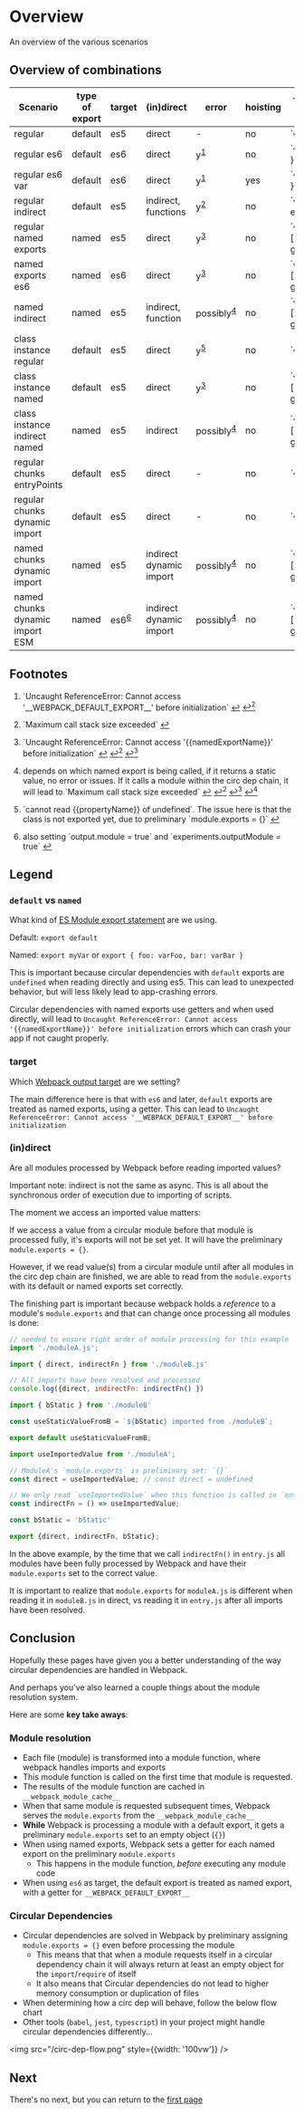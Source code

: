 # Overview

An overview of the various scenarios

## Overview of combinations

<table>
<thead>
<tr>
<th>Scenario</th>
<th>type of export</th>
<th>target</th>
<th>(in)direct</th>
<th>error</th>
<th>hoisting</th>
<th>`module.exports` of circular module</th>
</tr>
</thead>
<tbody>
<tr>
<td>regular</td>
<td>default</td>
<td>es5</td>
<td>direct</td>
<td>-</td>
<td>no</td>
<td>`{}`</td>
</tr>
<tr>
<td>regular es6</td>
<td>default</td>
<td>es6</td>
<td>direct</td>
<td>y<sup><a href="#user-content-fn-1-39e27ae64b7d78fdbf3ce2275bebb171" id="user-content-fnref-1-39e27ae64b7d78fdbf3ce2275bebb171" data-footnote-ref="" aria-describedby="footnote-label">1</a></sup></td>
<td>no</td>
<td>`{ default: getterFn() }`</td>
</tr>
<tr>
<td>regular es6 var</td>
<td>default</td>
<td>es6</td>
<td>direct</td>
<td>y<sup><a href="#user-content-fn-1-39e27ae64b7d78fdbf3ce2275bebb171" id="user-content-fnref-1-2-39e27ae64b7d78fdbf3ce2275bebb171" data-footnote-ref="" aria-describedby="footnote-label">1</a></sup></td>
<td>yes</td>
<td>`{ default: getterFn() }`</td>
</tr>
<tr>
<td>regular indirect</td>
<td>default</td>
<td>es5</td>
<td>indirect, functions</td>
<td>y<sup><a href="#user-content-fn-2-39e27ae64b7d78fdbf3ce2275bebb171" id="user-content-fnref-2-39e27ae64b7d78fdbf3ce2275bebb171" data-footnote-ref="" aria-describedby="footnote-label">2</a></sup></td>
<td>no</td>
<td>`{ default: expectedFn() }`</td>
</tr>
<tr>
<td>regular named exports</td>
<td>named</td>
<td>es5</td>
<td>direct</td>
<td>y<sup><a href="#user-content-fn-3-39e27ae64b7d78fdbf3ce2275bebb171" id="user-content-fnref-3-39e27ae64b7d78fdbf3ce2275bebb171" data-footnote-ref="" aria-describedby="footnote-label">3</a></sup></td>
<td>no</td>
<td>`{ [namedExportName]: getterFn() }`</td>
</tr>
<tr>
<td>named exports es6</td>
<td>named</td>
<td>es6</td>
<td>direct</td>
<td>y<sup><a href="#user-content-fn-3-39e27ae64b7d78fdbf3ce2275bebb171" id="user-content-fnref-3-2-39e27ae64b7d78fdbf3ce2275bebb171" data-footnote-ref="" aria-describedby="footnote-label">3</a></sup></td>
<td>no</td>
<td>`{ [namedExportName]: getterFn() }`</td>
</tr>
<tr>
<td>named indirect</td>
<td>named</td>
<td>es5</td>
<td>indirect, function</td>
<td>possibly<sup><a href="#user-content-fn-4-39e27ae64b7d78fdbf3ce2275bebb171" id="user-content-fnref-4-39e27ae64b7d78fdbf3ce2275bebb171" data-footnote-ref="" aria-describedby="footnote-label">4</a></sup></td>
<td>no</td>
<td>`{ [namedExportName]: getterFn() }`</td>
</tr>
<tr>
<td>class instance regular</td>
<td>default</td>
<td>es5</td>
<td>direct</td>
<td>y<sup><a href="#user-content-fn-5-39e27ae64b7d78fdbf3ce2275bebb171" id="user-content-fnref-5-39e27ae64b7d78fdbf3ce2275bebb171" data-footnote-ref="" aria-describedby="footnote-label">5</a></sup></td>
<td>no</td>
<td>`{}`</td>
</tr>
<tr>
<td>class instance named</td>
<td>default</td>
<td>es5</td>
<td>direct</td>
<td>y<sup><a href="#user-content-fn-3-39e27ae64b7d78fdbf3ce2275bebb171" id="user-content-fnref-3-3-39e27ae64b7d78fdbf3ce2275bebb171" data-footnote-ref="" aria-describedby="footnote-label">3</a></sup></td>
<td>no</td>
<td>`{ [namedExportName]: getterFn() }`</td>
</tr>
<tr>
<td>class instance indirect named</td>
<td>named</td>
<td>es5</td>
<td>indirect</td>
<td>possibly<sup><a href="#user-content-fn-4-39e27ae64b7d78fdbf3ce2275bebb171" id="user-content-fnref-4-2-39e27ae64b7d78fdbf3ce2275bebb171" data-footnote-ref="" aria-describedby="footnote-label">4</a></sup></td>
<td>no</td>
<td>`{ [namedExportName]: getterFn() }`</td>
</tr>
<tr>
<td>regular chunks entryPoints</td>
<td>default</td>
<td>es5</td>
<td>direct</td>
<td>-</td>
<td>no</td>
<td>`{}`</td>
</tr>
<tr>
<td>regular chunks dynamic import</td>
<td>default</td>
<td>es5</td>
<td>direct</td>
<td>-</td>
<td>no</td>
<td>`{}`</td>
</tr>
<tr>
<td>named chunks dynamic import</td>
<td>named</td>
<td>es5</td>
<td>indirect dynamic import</td>
<td>possibly<sup><a href="#user-content-fn-4-39e27ae64b7d78fdbf3ce2275bebb171" id="user-content-fnref-4-3-39e27ae64b7d78fdbf3ce2275bebb171" data-footnote-ref="" aria-describedby="footnote-label">4</a></sup></td>
<td>no</td>
<td>`{ [namedExportName]: getterFn() }`</td>
</tr>
<tr>
<td>named chunks dynamic import ESM</td>
<td>named</td>
<td>es6<sup><a href="#user-content-fn-6-39e27ae64b7d78fdbf3ce2275bebb171" id="user-content-fnref-6-39e27ae64b7d78fdbf3ce2275bebb171" data-footnote-ref="" aria-describedby="footnote-label">6</a></sup></td>
<td>indirect dynamic import</td>
<td>possibly<sup><a href="#user-content-fn-4-39e27ae64b7d78fdbf3ce2275bebb171" id="user-content-fnref-4-4-39e27ae64b7d78fdbf3ce2275bebb171" data-footnote-ref="" aria-describedby="footnote-label">4</a></sup></td>
<td>no</td>
<td>`{ [namedExportName]: getterFn() }`</td>
</tr>
</tbody>
</table>

<section data-footnotes="" className="footnotes">
<h2 id="footnote-label" className="sr-only" dir="auto">Footnotes</h2>
<ol dir="auto">
<li id="user-content-fn-1-39e27ae64b7d78fdbf3ce2275bebb171">
<p dir="auto">`Uncaught ReferenceError: Cannot access '__WEBPACK_DEFAULT_EXPORT__' before initialization` <a href="#user-content-fnref-1-39e27ae64b7d78fdbf3ce2275bebb171" data-footnote-backref="" aria-label="Back to reference 1" className="data-footnote-backref"><g-emoji className="g-emoji" alias="leftwards_arrow_with_hook" fallback-src="https://github.githubassets.com/images/icons/emoji/unicode/21a9.png">↩</g-emoji></a> <a href="#user-content-fnref-1-2-39e27ae64b7d78fdbf3ce2275bebb171" data-footnote-backref="" aria-label="Back to reference 1-2" className="data-footnote-backref"><g-emoji className="g-emoji" alias="leftwards_arrow_with_hook" fallback-src="https://github.githubassets.com/images/icons/emoji/unicode/21a9.png">↩</g-emoji><sup>2</sup></a></p>
</li>
<li id="user-content-fn-2-39e27ae64b7d78fdbf3ce2275bebb171">
<p dir="auto">`Maximum call stack size exceeded` <a href="#user-content-fnref-2-39e27ae64b7d78fdbf3ce2275bebb171" data-footnote-backref="" aria-label="Back to reference 2" className="data-footnote-backref"><g-emoji className="g-emoji" alias="leftwards_arrow_with_hook" fallback-src="https://github.githubassets.com/images/icons/emoji/unicode/21a9.png">↩</g-emoji></a></p>
</li>
<li id="user-content-fn-3-39e27ae64b7d78fdbf3ce2275bebb171">
<p dir="auto">`Uncaught ReferenceError: Cannot access '{{namedExportName}}' before initialization` <a href="#user-content-fnref-3-39e27ae64b7d78fdbf3ce2275bebb171" data-footnote-backref="" aria-label="Back to reference 3" className="data-footnote-backref"><g-emoji className="g-emoji" alias="leftwards_arrow_with_hook" fallback-src="https://github.githubassets.com/images/icons/emoji/unicode/21a9.png">↩</g-emoji></a> <a href="#user-content-fnref-3-2-39e27ae64b7d78fdbf3ce2275bebb171" data-footnote-backref="" aria-label="Back to reference 3-2" className="data-footnote-backref"><g-emoji className="g-emoji" alias="leftwards_arrow_with_hook" fallback-src="https://github.githubassets.com/images/icons/emoji/unicode/21a9.png">↩</g-emoji><sup>2</sup></a> <a href="#user-content-fnref-3-3-39e27ae64b7d78fdbf3ce2275bebb171" data-footnote-backref="" aria-label="Back to reference 3-3" className="data-footnote-backref"><g-emoji className="g-emoji" alias="leftwards_arrow_with_hook" fallback-src="https://github.githubassets.com/images/icons/emoji/unicode/21a9.png">↩</g-emoji><sup>3</sup></a></p>
</li>
<li id="user-content-fn-4-39e27ae64b7d78fdbf3ce2275bebb171">
<p dir="auto">depends on which named export is being called, if it returns a static value, no error or issues. If it calls a module within the circ dep chain, it will lead to `Maximum call stack size exceeded` <a href="#user-content-fnref-4-39e27ae64b7d78fdbf3ce2275bebb171" data-footnote-backref="" aria-label="Back to reference 4" className="data-footnote-backref"><g-emoji className="g-emoji" alias="leftwards_arrow_with_hook" fallback-src="https://github.githubassets.com/images/icons/emoji/unicode/21a9.png">↩</g-emoji></a> <a href="#user-content-fnref-4-2-39e27ae64b7d78fdbf3ce2275bebb171" data-footnote-backref="" aria-label="Back to reference 4-2" className="data-footnote-backref"><g-emoji className="g-emoji" alias="leftwards_arrow_with_hook" fallback-src="https://github.githubassets.com/images/icons/emoji/unicode/21a9.png">↩</g-emoji><sup>2</sup></a> <a href="#user-content-fnref-4-3-39e27ae64b7d78fdbf3ce2275bebb171" data-footnote-backref="" aria-label="Back to reference 4-3" className="data-footnote-backref"><g-emoji className="g-emoji" alias="leftwards_arrow_with_hook" fallback-src="https://github.githubassets.com/images/icons/emoji/unicode/21a9.png">↩</g-emoji><sup>3</sup></a> <a href="#user-content-fnref-4-4-39e27ae64b7d78fdbf3ce2275bebb171" data-footnote-backref="" aria-label="Back to reference 4-4" className="data-footnote-backref"><g-emoji className="g-emoji" alias="leftwards_arrow_with_hook" fallback-src="https://github.githubassets.com/images/icons/emoji/unicode/21a9.png">↩</g-emoji><sup>4</sup></a></p>
</li>
<li id="user-content-fn-5-39e27ae64b7d78fdbf3ce2275bebb171">
<p dir="auto">`cannot read {{propertyName}} of undefined`. The issue here is that the class is not exported yet, due to preliminary `module.exports = {}` <a href="#user-content-fnref-5-39e27ae64b7d78fdbf3ce2275bebb171" data-footnote-backref="" aria-label="Back to reference 5" className="data-footnote-backref"><g-emoji className="g-emoji" alias="leftwards_arrow_with_hook" fallback-src="https://github.githubassets.com/images/icons/emoji/unicode/21a9.png">↩</g-emoji></a></p>
</li>
<li id="user-content-fn-6-39e27ae64b7d78fdbf3ce2275bebb171">
<p dir="auto">also setting `output.module = true` and `experiments.outputModule = true` <a href="#user-content-fnref-6-39e27ae64b7d78fdbf3ce2275bebb171" data-footnote-backref="" aria-label="Back to reference 6" className="data-footnote-backref"><g-emoji className="g-emoji" alias="leftwards_arrow_with_hook" fallback-src="https://github.githubassets.com/images/icons/emoji/unicode/21a9.png">↩</g-emoji></a></p>
</li>
</ol>
</section>

## Legend

### `default` vs `named`

What kind of [ES Module export statement](https://developer.mozilla.org/en-US/docs/Web/JavaScript/Reference/Statements/export) are we using.

Default: `export default`

Named: `export myVar` or `export { foo: varFoo, bar: varBar }`

This is important because circular dependencies with `default` exports are `undefined` when reading directly and using es5. 
This can lead to unexpected behavior, but will less likely lead to app-crashing errors.

Circular dependencies with named exports use getters and when used directly, will lead to 
`Uncaught ReferenceError: Cannot access '{{namedExportName}}' before initialization` errors which can crash your app if not caught properly.

### target

Which [Webpack output target](https://webpack.js.org/configuration/target/) are we setting?

The main difference here is that with `es6` and later, `default` exports are treated as named exports, using a getter. 
This can lead to `Uncaught ReferenceError: Cannot access '__WEBPACK_DEFAULT_EXPORT__' before initialization`

### (in)direct

Are all modules processed by Webpack before reading imported values?

Important note: indirect is not the same as async. This is all about the synchronous order of execution due to importing of scripts.

The moment we access an imported value matters:

If we access a value from a circular module before that module is processed fully, it's exports will not be set yet. It will have the preliminary `module.exports = {}`.

However, if we read value(s) from a circular module until after all modules in the circ dep chain are finished, we are able to read from the `module.exports` with its default or named exports set correctly.

The finishing part is important because webpack holds a *reference* to a module's `module.exports` and that can change once processing all modules is done:

```js entry.js
// needed to ensure right order of module processing for this example
import './moduleA.js';

import { direct, indirectFn } from './moduleB.js'

// All imports have been resolved and processed
console.log({direct, indirectFn: indirectFn() })
```

```js moduleA.js
import { bStatic } from './moduleB'

const useStaticValueFromB = `${bStatic} imported from ./moduleB`;

export default useStaticValueFromB;
```

```js moduleB.js
import useImportedValue from './moduleA';

// ModuleA's `module.exports` is preliminary set: `{}` 
const direct = useImportedValue; // const direct = undefined

// We only read `useImportedValue` when this function is called in `entry.js`
const indirectFn = () => useImportedValue;

const bStatic = 'bStatic'

export {direct, indirectFn, bStatic};
```

In the above example, by the time that we call `indirectFn()` in `entry.js` all modules have been fully processed by Webpack
and have their `module.exports` set to the correct value. 

It is important to realize that `module.exports` for `moduleA.js` is different when reading it in `moduleB.js` in direct, 
vs reading it in `entry.js` after all imports have been resolved.

## Conclusion

Hopefully these pages have given you a better understanding of the way circular dependencies are handled in Webpack.

And perhaps you've also learned a couple things about the module resolution system.

Here are some **key take aways**:

### Module resolution

- Each file (module) is transformed into a module function, where webpack handles imports and exports
- This module function is called on the first time that module is requested.
- The results of the module function are cached in `__webpack_module_cache__`
- When that same module is requested subsequent times, Webpack serves the `module.exports` from the `__webpack_module_cache__`
- **While** Webpack is processing a module with a default export, it gets a preliminary `module.exports` set to an empty object (`{}`)
- When using named exports, Webpack sets a getter for each named export on the preliminary `module.exports`
  - This happens in the module function, *before* executing any module code
- When using `es6` as target, the default export is treated as named export, with a getter for `__WEBPACK_DEFAULT_EXPORT__`

### Circular Dependencies

- Circular dependencies are solved in Webpack by preliminary assigning `module.exports = {}` even before processing the module
  - This means that that when a module requests itself in a circular dependency chain it will always return at least an empty object for the `import`/`require` of itself
  - It also means that Circular dependencies do not lead to higher memory consumption or duplication of files
- When determining how a circ dep will behave, follow the below flow chart
- Other tools (`babel`, `jest`, `typescript`) in your project might handle circular dependencies differently... 

<img src="/circ-dep-flow.png" style={{width: '100vw'}} />

## Next

There's no next, but you can return to the [first page](/)
